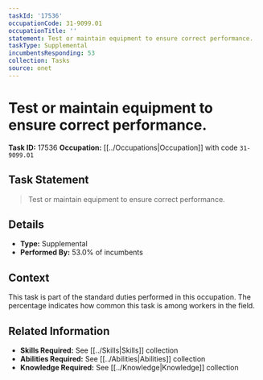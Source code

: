 ```yaml
---
taskId: '17536'
occupationCode: 31-9099.01
occupationTitle: ''
statement: Test or maintain equipment to ensure correct performance.
taskType: Supplemental
incumbentsResponding: 53
collection: Tasks
source: onet
---
```

# Test or maintain equipment to ensure correct performance.

**Task ID:** 17536
**Occupation:** [[../Occupations|Occupation]] with code `31-9099.01`

## Task Statement

> Test or maintain equipment to ensure correct performance.

## Details

- **Type:** Supplemental
- **Performed By:** 53.0% of incumbents

## Context

This task is part of the standard duties performed in this occupation. The percentage indicates how common this task is among workers in the field.

## Related Information

- **Skills Required:** See [[../Skills|Skills]] collection
- **Abilities Required:** See [[../Abilities|Abilities]] collection
- **Knowledge Required:** See [[../Knowledge|Knowledge]] collection
